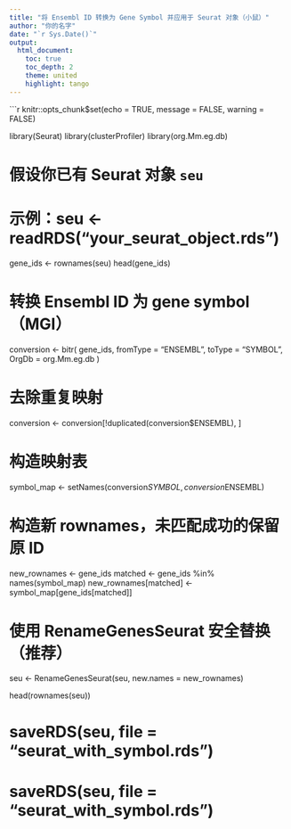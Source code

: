 ```yaml
---
title: "将 Ensembl ID 转换为 Gene Symbol 并应用于 Seurat 对象（小鼠）"
author: "你的名字"
date: "`r Sys.Date()`"
output:
  html_document:
    toc: true
    toc_depth: 2
    theme: united
    highlight: tango
---
```


```r
knitr::opts_chunk$set(echo = TRUE, message = FALSE, warning = FALSE)

library(Seurat)
library(clusterProfiler)
library(org.Mm.eg.db)

# 假设你已有 Seurat 对象 `seu`
# 示例：seu <- readRDS("your_seurat_object.rds")

gene_ids <- rownames(seu)
head(gene_ids)


# 转换 Ensembl ID 为 gene symbol（MGI）
conversion <- bitr(
  gene_ids,
  fromType = "ENSEMBL",
  toType = "SYMBOL",
  OrgDb = org.Mm.eg.db
)

# 去除重复映射
conversion <- conversion[!duplicated(conversion$ENSEMBL), ]

# 构造映射表
symbol_map <- setNames(conversion$SYMBOL, conversion$ENSEMBL)


# 构造新 rownames，未匹配成功的保留原 ID
new_rownames <- gene_ids
matched <- gene_ids %in% names(symbol_map)
new_rownames[matched] <- symbol_map[gene_ids[matched]]

# 使用 RenameGenesSeurat 安全替换（推荐）
seu <- RenameGenesSeurat(seu, new.names = new_rownames)


head(rownames(seu))

# saveRDS(seu, file = "seurat_with_symbol.rds")


# saveRDS(seu, file = "seurat_with_symbol.rds")

